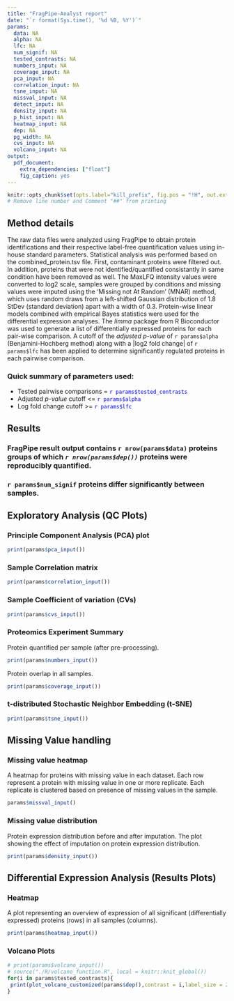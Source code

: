 ```yaml
---
title: "FragPipe-Analyst report"
date: "`r format(Sys.time(), '%d %B, %Y')`"
params:
  data: NA
  alpha: NA
  lfc: NA
  num_signif: NA
  tested_contrasts: NA
  numbers_input: NA
  coverage_input: NA
  pca_input: NA
  correlation_input: NA
  tsne_input: NA
  missval_input: NA
  detect_input: NA
  density_input: NA
  p_hist_input: NA
  heatmap_input: NA
  dep: NA
  pg_width: NA
  cvs_input: NA
  volcano_input: NA
output: 
  pdf_document:
    extra_dependencies: ["float"]
    fig_caption: yes
---
```

```r
knitr::opts_chunk$set(opts.label="kill_prefix", fig.pos = "!H", out.extra = "")
# Remove line number and Comment "##" from printing
```

## Method details

The raw data files were analyzed using FragPipe to obtain protein identifications and their respective label-free quantification values using in-house standard parameters. Statistical analysis was performed based on the combined_protein.tsv file. First, contaminant proteins were filtered out. In addition, proteins that were not identified/quantified consistantly in same condition have been removed as well. The MaxLFQ intensity values were converted to log2 scale, samples were grouped by conditions and missing values were imputed using the ‘Missing not At Random’ (MNAR) method, which uses random draws from a left-shifted Gaussian distribution of 1.8 StDev (standard deviation) apart with a width of 0.3. Protein-wise linear models combined with empirical Bayes statistics were used for the differential expression analyses. The _limma_ package from R Bioconductor was used to generate a list of differentially expressed proteins for each pair-wise comparison. A cutoff of the _adjusted p-value_ of `r params$alpha` (Benjamini-Hochberg method) along with a |log2 fold change| of `r params$lfc` has been applied to determine significantly regulated proteins in each pairwise comparison.


### Quick summary of parameters used:

* Tested pairwise comparisons = <span style="color:blue">`r params$tested_contrasts`</span>  
* Adjusted _p-value_ cutoff <= <span style="color:blue">`r params$alpha`</span>  
* Log fold change cutoff >= <span style="color:blue">`r params$lfc`</span>  

## Results

### FragPipe result output contains `r nrow(params$data)` proteins groups of which _`r nrow(params$dep())`_ proteins were reproducibly quantified.

### `r params$num_signif` proteins differ significantly between samples.

\pagebreak



## Exploratory Analysis (QC Plots)

### Principle Component Analysis (PCA) plot


```r
print(params$pca_input())
```
\pagebreak

### Sample Correlation matrix

```r
print(params$correlation_input())
```
\pagebreak

### Sample Coefficient of variation (CVs)

```r
print(params$cvs_input())
```
\pagebreak

### Proteomics Experiment Summary

Protein quantified per sample (after pre-processing).

```r
print(params$numbers_input())
```
\pagebreak

Protein overlap in all samples.


```r
print(params$coverage_input())
```
\pagebreak

### t-distributed Stochastic Neighbor Embedding (t-SNE)

```r
print(params$tsne_input())
```

\pagebreak

## Missing Value handling

### Missing value heatmap
A heatmap for proteins with missing value in each dataset. Each row represent a protein with missing value in one or more replicate. Each replicate is clustered based on presence of missing values in the sample. 


```r
params$missval_input()
```
\pagebreak

### Missing value distribution
Protein expression distribution before and after imputation. The plot showing the effect of imputation on protein expression distribution.

```r
print(params$density_input())
```
\pagebreak

## Differential Expression Analysis (Results Plots) 

### Heatmap
  A plot representing an overview of expression of all significant (differentially expressed) proteins (rows) in all samples (columns).

 
```r
print(params$heatmap_input())
```

### Volcano Plots

```r
# print(params$volcano_input())
# source("./R/volcano_function.R", local = knitr::knit_global())
for(i in params$tested_contrasts){
 print(plot_volcano_customized(params$dep(),contrast = i,label_size = 2, add_names = T))
}
```







